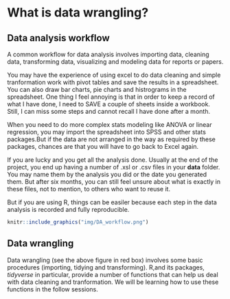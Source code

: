 # What is data wrangling?

## Data analysis workflow

A common workflow for data analysis involves importing data, cleaning data, transforming data, visualizing and modeling data for reports or papers. 

You may have the experience of using excel to do data cleaning and simple tranformation work with pivot tables and save the results in a spreadsheet. You can also draw bar charts, pie charts and histrograms in the spreadsheet. One thing I feel annoying is that in order to keep a record of what I have done, I need to SAVE a couple of sheets inside a workbook. Still, I can miss some steps and cannot recall I have done after a month.

When you need to do more complex stats modeling like ANOVA or linear regression, you may import the spreadsheet into SPSS and other stats packages.But if the data are not arranged in the way as required by these packages, chances are that you will have to go back to Excel again.

If you are lucky and you get all the analysis done. Usually at the end of the project, you end up having a number of .xsl or .csv files in your **data** folder. You may name them by the analysis you did or the date you generated them. But after six months, you can still feel unsure about what is exactly in these files, not to mention, to others who want to reuse it.

But if you are using R, things can be easiler because each step in the data analysis is recorded and fully reproducible.


```r

knitr::include_graphics("img/DA_workflow.png")

```


## Data wrangling

Data wrangling (see the above figure in red box) involves some basic procedures (importing, tidying and transforming). R,and its packages, *tidyverse* in particular, provide a number of functions that can help us deal with data cleaning and tranformation. We will be learning how to use these functions in the follow sessions. 


